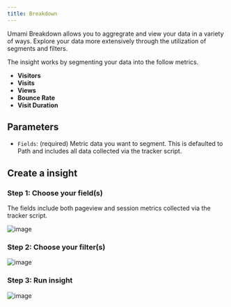 ```yaml
---
title: Breakdown
---
```


Umami Breakdown allows you to aggregrate and view your data in a variety of ways.
Explore your data more extensively through the utilization of segments and filters.

The insight works by segmenting your data into the follow metrics.

- **Visitors**
- **Visits**
- **Views**
- **Bounce Rate**
- **Visit Duration**

## Parameters

- `Fields`: (required) Metric data you want to segment. This is defaulted to Path and includes all data collected via the tracker script.

## Create a insight

### Step 1: Choose your field(s)

The fields include both pageview and session metrics collected via the tracker script.

![image](/images/docs/v3/breakdown-fields.png)

### Step 2: Choose your filter(s)

![image](/images/docs/v3/breakdown-filter.png)

### Step 3: Run insight

![image](/images/docs/v3/breakdown-details.png)

